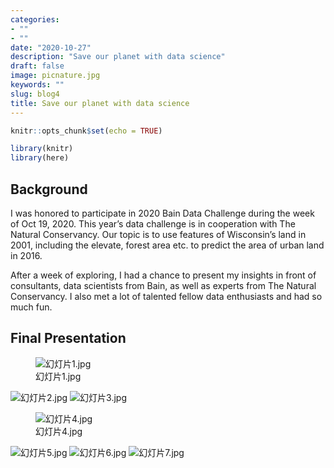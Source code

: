 ```yaml
---
categories:
- ""
- ""
date: "2020-10-27"
description: "Save our planet with data science"
draft: false
image: picnature.jpg
keywords: ""
slug: blog4
title: Save our planet with data science
---
```



```r
knitr::opts_chunk$set(echo = TRUE)
```
```r
library(knitr)
library(here)
```

## Background
I was honored to participate in 2020 Bain Data Challenge during the week of Oct 19, 2020. This year's data challenge is in cooperation with The Natural Conservancy. Our topic is to use features of Wisconsin's land in 2001, including the elevate, forest area etc. to predict the area of urban land in 2016. 

After a week of exploring, I had a chance to present my insights in front of consultants, data scientists from Bain, as well as experts from The Natural Conservancy. I also met a lot of talented fellow data enthusiasts and had so much fun.

## Final Presentation

![幻灯片1.jpg](https://i.loli.net/2020/10/28/XIqVdrB8jhDwfYb.jpg)

![幻灯片2.jpg](https://i.loli.net/2020/10/28/gB6PezoAkLD8ViT.jpg)
![幻灯片3.jpg](https://i.loli.net/2020/10/28/hoRYS8mbsplCEK6.jpg)

![幻灯片4.jpg](https://i.loli.net/2020/10/28/fdvNal6gHnOcQbB.jpg)

![幻灯片5.jpg](https://i.loli.net/2020/10/28/mgLkWrnUvbhz5Bc.jpg)
![幻灯片6.jpg](https://i.loli.net/2020/10/28/75EkbBinylms8ST.jpg)
![幻灯片7.jpg](https://i.loli.net/2020/10/28/fQ1dk4CM3VJLyX2.jpg)


